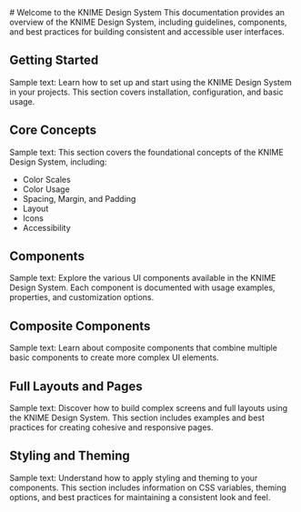 
<Meta title="KNIME Design System" />

<div className="sb-unstyled">
  <div className="intro-container">
    # Welcome to the KNIME Design System
      This documentation provides an overview of the KNIME Design System,
      including guidelines, components, and best practices for building consistent
      and accessible user interfaces.
    
  </div>

<div className="intro-section">
  <h2>Getting Started</h2>
  <p>
    Sample text: Learn how to set up and start using the KNIME Design System in
    your projects. This section covers installation, configuration, and basic
    usage.
  </p>
</div>

<div className="intro-section">
  <h2>Core Concepts</h2>
  <p>
    Sample text: This section covers the foundational concepts of the KNIME
    Design System, including:
  </p>
  <ul>
    <li>Color Scales</li>
    <li>Color Usage</li>
    <li>Spacing, Margin, and Padding</li>
    <li>Layout</li>
    <li>Icons</li>
    <li>Accessibility</li>
  </ul>
</div>

<div className="intro-section">
  <h2>Components</h2>
  <p>
    Sample text: Explore the various UI components available in the KNIME Design
    System. Each component is documented with usage examples, properties, and
    customization options.
  </p>
</div>

<div className="intro-section">
  <h2>Composite Components</h2>
  <p>
    Sample text: Learn about composite components that combine multiple basic
    components to create more complex UI elements.
  </p>
</div>

<div className="intro-section">
  <h2>Full Layouts and Pages</h2>
  <p>
    Sample text: Discover how to build complex screens and full layouts using
    the KNIME Design System. This section includes examples and best practices
    for creating cohesive and responsive pages.
  </p>
</div>

  <div className="intro-section">
    <h2>Styling and Theming</h2>
    <p>
      Sample text: Understand how to apply styling and theming to your components.
      This section includes information on CSS variables, theming options, and
      best practices for maintaining a consistent look and feel.
    </p>
  </div>
</div>

<style>
  {`
  .intro-container {
    text-align: center;
    margin-bottom: 48px;
  }

  .intro-logo {
    max-width: 200px;
    margin-bottom: 24px;
  }

  .intro-section {
    margin-bottom: 32px;
  }

  .intro-section h2 {
    margin-bottom: 16px;
  }

  .intro-section p {
    margin: 0;
  }

  .intro-section ul {
    list-style-type: disc;
    padding-left: 20px;
  }
  `}
</style>
